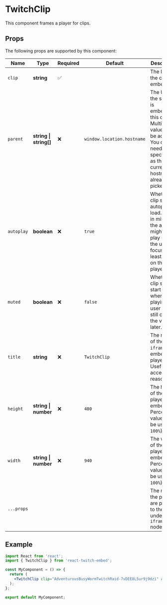 
<Meta title="Documentation/TwitchClip" />

# TwitchClip

This component frames a player for clips.

## Props

The following props are supported by this component:

| Name       | Type                       | Required | Default                    | Description                                                                                                                                                 |
|------------|----------------------------|----------|----------------------------|-------------------------------------------------------------------------------------------------------------------------------------------------------------|
| `clip`     | **string**                 | ✅        |                            | The ID of the clip to embed.                                                                                                                                |
| `parent`   | **string &#124; string[]** | ❌        | `window.location.hostname` | The URL of the site that is embedding this clip. Multiple values can be added. You don't need to specify this as the current hostname is already picked up. |
| `autoplay` | **boolean**                | ❌        | `true`                     | Whether the clip should autoplay on load. Keep in mind that the audio might not play unless the user has focused at least once on the player.               |
| `muted`    | **boolean**                | ❌        | `false`                    | Whether the clip should start muted when playing. The user can still change the volume later.                                                               |
| `title`    | **string**                 | ❌        | `TwitchClip`               | The name of the `iframe` that embeds the player. Useful for accessibility reasons.                                                                          |
| `height`   | **string &#124; number**   | ❌        | `480`                      | The height of the player embed. Percentage values can be used (i.e `100%`).                                                                                 |
| `width`    | **string &#124; number**   | ❌        | `940`                      | The width of the player embed. Percentage values can be used (i.e `100%`).                                                                                  |
| `...props` |                            |          |                            | The rest of the props are passed to the underlying `iframe` node.                                                                                           |

## Example

```jsx
import React from 'react';
import { TwitchClip } from 'react-twitch-embed';

const MyComponent = () => {
  return (
    <TwitchClip clip="AdventurousBusyWormTwitchRaid-7vDEE8L5ur9j9dzi" autoplay muted />
  );
};

export default MyComponent;
```
